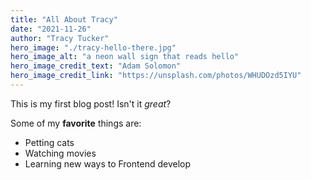 ```yaml
---
title: "All About Tracy"
date: "2021-11-26"
author: "Tracy Tucker"
hero_image: "./tracy-hello-there.jpg"
hero_image_alt: "a neon wall sign that reads hello"
hero_image_credit_text: "Adam Solomon"
hero_image_credit_link: "https://unsplash.com/photos/WHUDOzd5IYU"
---
```


This is my first blog post! Isn't it *great*?

Some of my **favorite** things are:

* Petting cats
* Watching movies
* Learning new ways to Frontend develop